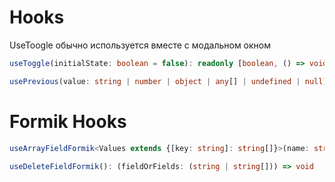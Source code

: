
<Meta title="Hooks" />

# Hooks

UseToogle обычно используется вместе с модальном окном

```ts
useToggle(initialState: boolean = false): readonly [boolean, () => void]
```

```ts
usePrevious(value: string | number | object | any[] | undefined | null): string | number | object | any[] | null | undefined
```

# Formik Hooks

```ts
useArrayFieldFormik<Values extends {[key: string]: string[]}>(name: string): readonly [string[], (newValue: string) => void]
```

```ts
useDeleteFieldFormik(): (fieldOrFields: (string | string[])) => void
```

